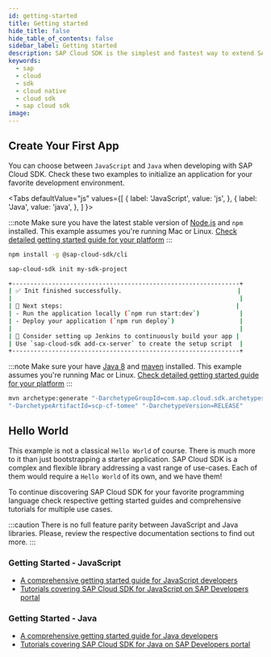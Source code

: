 ```yaml
---
id: getting-started
title: Getting started
hide_title: false
hide_table_of_contents: false
sidebar_label: Getting started
description: SAP Cloud SDK is the simplest and fastest way to extend SAP services and applications in the cloud.
keywords:
  - sap
  - cloud
  - sdk
  - cloud native
  - cloud sdk
  - sap cloud sdk
image:
---
```



## Create Your First App

You can choose between `JavaScript` and `Java` when developing with SAP Cloud SDK.
Check these two examples to initialize an application for your favorite development environment.

<Tabs
defaultValue="js"
values={[
{ label: 'JavaScript', value: 'js', },
{ label: 'Java', value: 'java', },
]
}>

<TabItem value="js">

:::note
Make sure you have the latest stable version of [Node.js](https://nodejs.org/en/download/) and `npm` installed.
This example assumes you're running Mac or Linux. [Check detailed getting started guide for your platform](../js/getting-started)
:::

```bash
npm install -g @sap-cloud-sdk/cli

sap-cloud-sdk init my-sdk-project

+---------------------------------------------------------------+
| ✅ Init finished successfully.                                |
|                                                               |
| 🚀 Next steps:                                                |
| - Run the application locally (`npm run start:dev`)           |
| - Deploy your application (`npm run deploy`)                  |
|                                                               |
| 🔨 Consider setting up Jenkins to continuously build your app |
| Use `sap-cloud-sdk add-cx-server` to create the setup script  |
+---------------------------------------------------------------+
```

</TabItem>

<TabItem value="java">

:::note
Make sure your have [Java 8](https://adoptopenjdk.net/) and [maven](https://maven.apache.org/install.html) installed.
This example assumes you're running Mac or Linux. [Check detailed getting started guide for your platform](../java/getting-started)
:::

```bash
mvn archetype:generate "-DarchetypeGroupId=com.sap.cloud.sdk.archetypes"\
"-DarchetypeArtifactId=scp-cf-tomee" "-DarchetypeVersion=RELEASE"
```

</TabItem>
</Tabs>

## Hello World

This example is not a classical `Hello World` of course.
There is much more to it than just bootstrapping a starter application.
SAP Cloud SDK is a complex and flexible library addressing a vast range of use-cases.
Each of them would require a `Hello World` of its own, and we have them!

To continue discovering SAP Cloud SDK for your favorite programming language check respective getting started guides and comprehensive tutorials for multiple use cases.

:::caution
There is no full feature parity between JavaScript and Java libraries.
Please, review the respective documentation sections to find out more.
:::

### Getting Started - JavaScript

- [A comprehensive getting started guide for JavaScript developers](../js/getting-started)
- [Tutorials covering SAP Cloud SDK for JavaScript on SAP Developers portal](https://developers.sap.com/tutorial-navigator.html?tag=products:technology-platform/sap-cloud-sdk/sap-cloud-sdk&tag=topic:javascript)

### Getting Started - Java

- [A comprehensive getting started guide for Java developers](../java/getting-started)
- [Tutorials covering SAP Cloud SDK for Java on SAP Developers portal](https://developers.sap.com/tutorial-navigator.html?tag=products:technology-platform/sap-cloud-sdk/sap-cloud-sdk&tag=topic:java)
